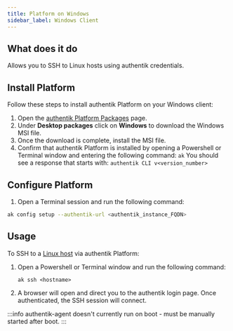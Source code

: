 ```yaml
---
title: Platform on Windows
sidebar_label: Windows Client
---
```


## What does it do

Allows you to SSH to Linux hosts using authentik credentials.

## Install Platform

Follow these steps to install authentik Platform on your Windows client:

1. Open the [authentik Platform Packages](https://authentik-pkg.netlify.app/) page.
2. Under **Desktop packages** click on **Windows** to download the Windows MSI file.
3. Once the download is complete, install the MSI file.
4. Confirm that authentik Platform is installed by opening a Powershell or Terminal window and entering the following command: `ak`
   You should see a response that starts with: `authentik CLI v<version_number>`

## Configure Platform

1. Open a Terminal session and run the following command:

```sh
ak config setup --authentik-url <authentik_instance_FQDN>
```

## Usage

To SSH to a [Linux host](./linux-host.mdx) via authentik Platform:

1. Open a Powershell or Terminal window and run the following command:

    ```
    ak ssh <hostname>
    ```

2. A browser will open and direct you to the authentik login page. Once authenticated, the SSH session will connect.

:::info
authentik-agent doesn't currently run on boot - must be manually started after boot.
:::

